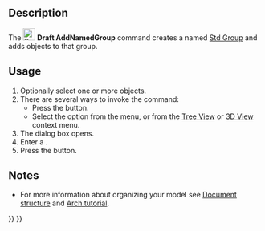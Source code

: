 <languages/>

{{Docnav
|[[Draft_LayerManager|LayerManager]]
|[[Draft_SelectGroup|SelectGroup]]
|[[Draft_Workbench|Draft]]
|IconL=Draft_LayerManager.svg
|IconR=Draft_SelectGroup.svg
|IconC=Workbench_Draft.svg
}}

{{GuiCommand
|Name=Draft AddNamedGroup
|MenuLocation=Utilities → New Named Group
|Workbenches=[[Draft_Workbench|Draft]]
|Shortcut=
|Version=0.20
|SeeAlso=[[Std_Group|Std Group]], [[Draft_AddToGroup|Draft AddToGroup]], [[Draft_AutoGroup|Draft AutoGroup]]
}}

== Description ==

The [[Image:Draft_AddNamedGroup.svg|24px]] '''Draft AddNamedGroup''' command creates a named [[Std_Group|Std Group]] and adds objects to that group.

== Usage ==

# Optionally select one or more objects.
# There are several ways to invoke the command:
#* Press the {{Button|[[Image:Draft_AddNamedGroup.svg|16px]] [[Draft_AddNamedGroup|New Named Group]]}} button.
#* Select the {{MenuCommand|Utilities → [[Image:Draft_AddNamedGroup.svg|16px]] New Named Group}} option from the menu, or from the [[Tree_View|Tree View]] or [[3D_View|3D View]] context menu.
# The {{MenuCommand|New Group}} dialog box opens. {{Version|1.1}}
# Enter a {{MenuCommand|Group name}}.
# Press the {{Button|OK}} button.

== Notes ==

* For more information about organizing your model see [[Document_structure|Document structure]] and [[Arch_tutorial#Organizing_your_model|Arch tutorial]].


{{Docnav
|[[Draft_LayerManager|LayerManager]]
|[[Draft_SelectGroup|SelectGroup]]
|[[Draft_Workbench|Draft]]
|IconL=Draft_LayerManager.svg
|IconR=Draft_SelectGroup.svg
|IconC=Workbench_Draft.svg
}}

{{Draft Tools navi{{#translation:}}}}
{{Userdocnavi{{#translation:}}}}